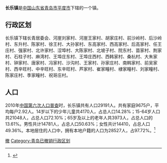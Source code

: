 '''长乐镇'''是[[中华人民共和国|中国]][[山东省|山东省]][[青岛市|青岛市]][[平度市|平度市]]下辖的一个镇。

== 行政区划 ==

长乐镇下辖长青居委会、河崖刘家村、河崖王家村、胡家庄村、前沙岭村、后沙岭村、东升村、陈家村、徐王村、大孙家村、东高家村、西高家村、后高家村、任王庄村、强家村、北许家村、涩埠村、大陈家村、北坡子村、院东村、苗家村、荆家村、石柱子村、麻湾村、王埠庄东村、王埠庄西村、西韩家村、桑杭村、大朱家村、钟家村、唐家村、冯家村、沙沟村、王家村、孙家庄村、南韩家村、前吴家村、西辛旺村、中辛旺村、东辛旺村、芦家村、崔家疃村、棣家疃村、刘家疃村、陈家庄村、季家疃村、祝哥庄村。

== 人口 ==

2010年[[中国第六次人口普查|中国第六次人口普查]]时，长乐镇共有人口29191人。共有家庭9675户，平均每户2.92人。14岁以下的少年儿童共4170人，占总人口14.28%；15-64岁人口共21048人，占总人口72.10%；65岁及以上的老年人共3973人，占总人口的13.61%。男性共计14781人，占总人口50.63%；女性共计14410，占总人口49.36%。本地居住的人口中，拥有本地户籍的人口为28527人，占97.72%。<ref name="人口普查2010">{{cite web| url =http://www.yearbookchina.com/navipage-n2013030152000017.html| title =《中国2010年人口普查分乡、镇、街道资料》| author =中国国务院人口普查办公室、中国国家统计局人口就业统计司等| year =2010| website =统计年鉴分享平台| page =表15 山东省乡、镇、街道人口| format =收费| access-date =2018-07-19| archive-url =https://web.archive.org/web/20180719084356/http://www.yearbookchina.com/navipage-n2013030152000017.html| archive-date =2018-07-19| dead-url =yes}}</ref>

{{青岛小作品}}

[[Category:平度市|撤]]
[[Category:青岛已撤销行政区划|Category:青岛已撤销行政区划]]